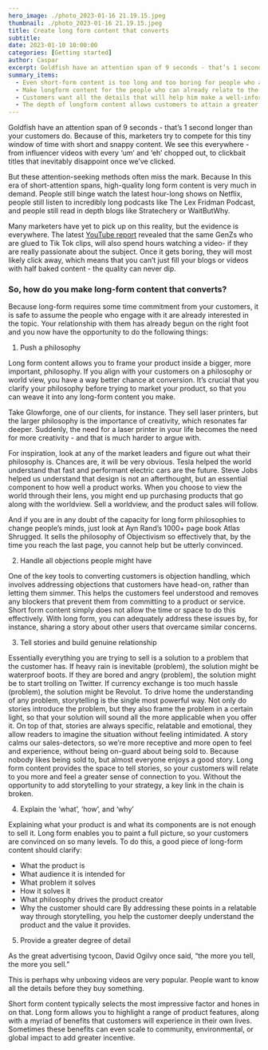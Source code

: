 ```yaml
---
hero_image: ./photo_2023-01-16 21.19.15.jpeg
thumbnail: ./photo_2023-01-16 21.19.15.jpeg
title: Create long form content that converts
subtitle:
date: 2023-01-10 10:00:00
categories: [Getting started]
author: Caspar
excerpt: Goldfish have an attention span of 9 seconds - that’s 1 second longer than your customers do.
summary_items:
  - Even short-form content is too long and too boring for people who aren't interested in it. Don't optimise for those people. Optimise for the buyer.
  - Make longform content for the people who can already relate to the problem or worldview that you address with your product.
  - Customers want all the details that will help him make a well-informed decision. Use longform and leave no stone unturned, so your customers are completely confident that they have made the right choice.
  - The depth of longform content allows customers to attain a greater understanding of the product and the philosophy behind it, which builds trust and connection with the seller.
---
```


Goldfish have an attention span of 9 seconds - that’s 1 second longer than your customers do. Because of this, marketers try to compete for this tiny window of time with short and snappy content. We see this everywhere - from influencer videos with every ‘um’ and ‘eh’ chopped out, to clickbait titles that inevitably disappoint once we’ve clicked.

But these attention-seeking methods often miss the mark. Because In this era of short-attention spans, high-quality long form content is very much in demand. People still binge watch the latest hour-long shows on Netflix, people still listen to incredibly long podcasts like The Lex Fridman Podcast, and people still read in depth blogs like Stratechery or WaitButWhy.

Many marketers have yet to pick up on this reality, but the evidence is everywhere.
The latest [YouTube report](https://www.youtube.com/trends/report/) revealed that the same GenZs who are glued to Tik Tok clips, will also spend hours watching a video- if they are really passionate about the subject. Once it gets boring, they will most likely click away, which means that you can’t just fill your blogs or videos with half baked content - the quality can never dip.

### So, how do you make long-form content that converts?

Because long-form requires some time commitment from your customers, it is safe to assume the people who engage with it are already interested in the topic. Your relationship with them has already begun on the right foot and you now have the opportunity to do the following things:

1. Push a philosophy

Long form content allows you to frame your product inside a bigger, more important, philosophy. If you align with your customers on a philosophy or world view, you have a way better chance at conversion. It’s crucial that you clarify your philosophy before trying to market your product, so that you can weave it into any long-form content you make.

Take Glowforge, one of our clients, for instance. They sell laser printers, but the larger philosophy is the importance of creativity, which resonates far deeper. Suddenly, the need for a laser printer in your life becomes the need for more creativity - and that is much harder to argue with.

For inspiration, look at any of the market leaders and figure out what their philosophy is. Chances are, it will be very obvious. Tesla helped the world understand that fast and performant electric cars are the future. Steve Jobs helped us understand that design is not an afterthought, but an essential component to how well a product works. When you choose to view the world through their lens, you might end up purchasing products that go along with the worldview. Sell a worldview, and the product sales will follow.

And if you are in any doubt of the capacity for long form philosophies to change people’s minds, just look at Ayn Rand’s 1000+ page book Atlas Shrugged. It sells the philosophy of Objectivism so effectively that, by the time you reach the last page, you cannot help but be utterly convinced.

2. Handle all objections people might have

One of the key tools to converting customers is objection handling, which involves addressing objections that customers have head-on, rather than letting them simmer. This helps the customers feel understood and removes any blockers that prevent them from committing to a product or service.
Short form content simply does not allow the time or space to do this effectively. With long form, you can adequately address these issues by, for instance, sharing a story about other users that overcame similar concerns.

3. Tell stories and build genuine relationship

Essentially everything you are trying to sell is a solution to a problem that the customer has. If heavy rain is inevitable (problem), the solution might be waterproof boots. If they are bored and angry (problem), the solution might be to start trolling on Twitter. If currency exchange is too much hassle (problem), the solution might be Revolut. To drive home the understanding of any problem, storytelling is the single most powerful way. Not only do stories introduce the problem, but they also frame the problem in a certain light, so that your solution will sound all the more applicable when you offer it.
On top of that, stories are always specific, relatable and emotional, they allow readers to imagine the situation without feeling intimidated. A story calms our sales-detectors, so we’re more receptive and more open to feel and experience, without being on-guard about being sold to. Because nobody likes being sold to, but almost everyone enjoys a good story.
Long form content provides the space to tell stories, so your customers will relate to you more and feel a greater sense of connection to you. Without the opportunity to add storytelling to your strategy, a key link in the chain is broken.

4. Explain the ‘what’, ‘how’, and ‘why’

Explaining what your product is and what its components are is not enough to sell it. Long form enables you to paint a full picture, so your customers are convinced on so many levels.
To do this, a good piece of long-form content should clarify:

- What the product is
- What audience it is intended for
- What problem it solves
- How it solves it
- What philosophy drives the product creator
- Why the customer should care
  By addressing these points in a relatable way through storytelling, you help the customer deeply understand the product and the value it provides.

5. Provide a greater degree of detail

As the great advertising tycoon, David Ogilvy once said, “the more you tell, the more you sell.”

This is perhaps why unboxing videos are very popular. People want to know all the details before they buy something.

Short form content typically selects the most impressive factor and hones in on that. Long form allows you to highlight a range of product features, along with a myriad of benefits that customers will experience in their own lives. Sometimes these benefits can even scale to community, environmental, or global impact to add greater incentive.
